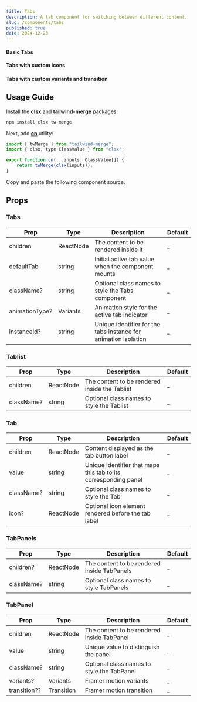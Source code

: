 ```yaml
---
title: Tabs
description: A tab component for switching between different content.
slug: /components/tabs
published: true
date: 2024-12-23
---
```


#### Basic Tabs
<ComponentCodePreview category="examples" name="tabs-basic" hasReTrigger />

#### Tabs with custom icons
<ComponentCodePreview category="examples" name="tabs-custom-icons" hasReTrigger />

#### Tabs with custom variants and transition
<ComponentCodePreview category="examples" name="tabs-custom-variants-transition" hasReTrigger />

## Usage Guide

Install the **clsx** and **tailwind-merge** packages:
```bash
npm install clsx tw-merge
```

Next, add [**cn**](https://github.com/yogendrarana/craftui/blob/master/src/lib/utils.ts) utility:
```jsx
import { twMerge } from "tailwind-merge";
import { clsx, type ClassValue } from "clsx";

export function cn(...inputs: ClassValue[]) {
    return twMerge(clsx(inputs));
}
```

Copy and paste the following component source.
<ComponentSource name="tabs" category="components" />


## Props

### Tabs

| Prop             | Type              | Description                                                         | Default |
| ---------------  | ----------------- | ------------------------------------------------------------------- | ------- |
| children         | ReactNode         | The content to be rendered inside it                                | _       |
| defaultTab       | string            | Initial active tab value when the component mounts                  | _       |
| className?       | string            | Optional class names to style the Tabs component                    | _       |
| animationType?   | Variants          | Animation style for the active tab indicator                        | _       |
| instanceId?      | string            | Unique identifier for the tabs instance for animation isolation     | _       |

### Tablist

| Prop         | Type              | Description                                             | Default |
| -----------  | ----------------- | ------------------------------------------------------- | ------- |
| children     | ReactNode         | The content to be rendered inside the Tablist           | _       |
| className?   | string            | Optional class names to style the Tablist               | _       |

### Tab

| Prop           | Type              | Description                                                           | Default |
| -------------  | ----------------- | --------------------------------------------------------------------- | ------- |
| children       | ReactNode         | Content displayed as the tab button label                             | _       |
| value          | string            | Unique identifier that maps this tab to its corresponding panel       | _       |
| className?     | string            | Optional class names to style the Tab                                 | _       |
| icon?          | ReactNode         | Optional icon element rendered before the tab label                   | _       |

### TabPanels

| Prop         | Type              | Description                                             | Default |
| -----------  | ----------------- | ------------------------------------------------------- | ------- |
| children?    | ReactNode         | The content to be rendered inside TabPanels             | _       |
| className?   | string            | Optional class names to style TabPanels                 | _       |

### TabPanel

| Prop           | Type              | Description                                             | Default |
| -------------  | ----------------- | ------------------------------------------------------- | ------- |
| children       | ReactNode         | The content to be rendered inside TabPanel              | _       |
| value          | string            | Unique value to distinguish the panel                   | _       |
| className?     | string            | Optional class names to style the TabPanel              | _       |
| variants?      | Variants          | Framer motion variants                                  | _       |
| transition??   | Transition        | Framer motion transition                                | _       |